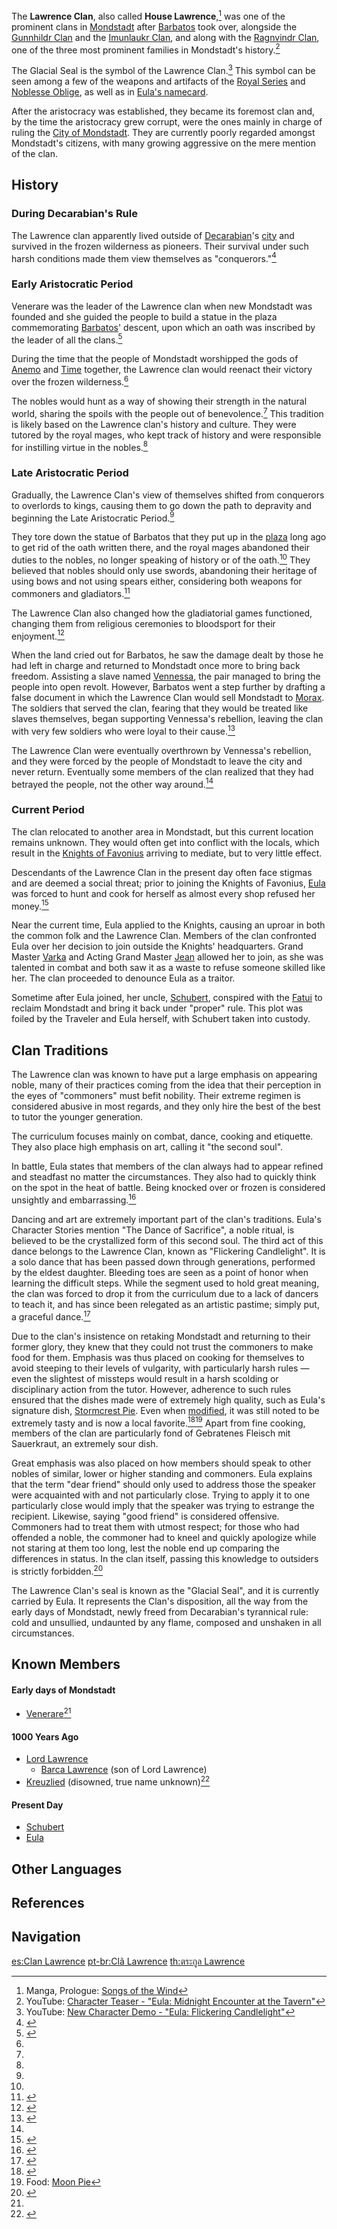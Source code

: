 {{Terminology Infobox
|title        = 
|image        = Lawrence Clan.png
|type         = Families
|type2        = Mondstadt Clans
}}
{{Quote|On the road bound to our exile, I watched my father sigh with grief; at the betrayal of the people, at the end of a glorious era, at the final chapter of history. [...] Only years later did I realize: it was we, the Lawrence clan, who had betrayed, who had ended a glorious era, and who had closed the history books. Only now was Mondstadt as it always should have been.|An exiled Lawrence Clan noble<ref name="Royal Bow">{{Ref/Weapon|Royal Bow}}</ref>}}
The '''Lawrence Clan''', also called '''House Lawrence''',<ref>Manga, Prologue: [https://genshin.hoyoverse.com/en/manga/detail/71?mute=1 Songs of the Wind]</ref> was one of the prominent clans in [[Mondstadt]] after [[Barbatos]] took over, alongside the [[Gunnhildr Clan]] and the [[Imunlaukr Clan]], and along with the [[Ragnvindr Family|Ragnvindr Clan]], one of the three most prominent families in Mondstadt's history.<ref>YouTube: [https://youtu.be/fFHfbH8UrFE Character Teaser - "Eula: Midnight Encounter at the Tavern"]</ref>

The Glacial Seal is the symbol of the Lawrence Clan.<ref>YouTube: [https://youtu.be/Go7SeJ-yOL4 New Character Demo - "Eula: Flickering Candlelight"]</ref> This symbol can be seen among a few of the weapons and artifacts of the [[Royal Series]] and [[Noblesse Oblige]], as well as in [[Eula: Ice-Sealed|Eula's namecard]].

After the aristocracy was established, they became its foremost clan and, by the time the aristocracy grew corrupt, were the ones mainly in charge of ruling the [[City of Mondstadt]]. They are currently poorly regarded amongst Mondstadt's citizens, with many growing aggressive on the mere mention of the clan.

==History==
===During Decarabian's Rule===
The Lawrence clan apparently lived outside of [[Decarabian]]'s [[Stormterror's Lair|city]] and survived in the frozen wilderness as pioneers. Their survival under such harsh conditions made them view themselves as "conquerors."<ref name="Sac Bow">{{Ref/Weapon|Sacrificial Bow}}</ref>

===Early Aristocratic Period===
{{See also|Mondstadt Aristocracy}}
Venerare was the leader of the Lawrence clan when new Mondstadt was founded and she guided the people to build a statue in the plaza commemorating [[Barbatos]]' descent, upon which an oath was inscribed by the leader of all the clans.<ref name="Royal Grim">{{Ref/Weapon|Royal Grimoire|Lore}}</ref>

During the time that the people of Mondstadt worshipped the gods of [[Anemo]] and [[God of Time|Time]] together, the Lawrence clan would reenact their victory over the frozen wilderness.<ref name="Sac Bow"/>

The nobles would hunt as a way of showing their strength in the natural world, sharing the spoils with the people out of benevolence.<ref name="Royal Bow" /> This tradition is likely based on the Lawrence clan's history and culture. They were tutored by the royal mages, who kept track of history and were responsible for instilling virtue in the nobles.<ref name="Royal Grim"/>

===Late Aristocratic Period===
Gradually, the Lawrence Clan's view of themselves shifted from conquerors to overlords to kings, causing them to go down the path to depravity and beginning the Late Aristocratic Period.<ref name="Sac Bow"/>

They tore down the statue of Barbatos that they put up in the [[City of Mondstadt#Anemo God Statue Plaza|plaza]] long ago to get rid of the oath written there, and the royal mages abandoned their duties to the nobles, no longer speaking of history or of the oath.<ref name="Royal Grim"/> They believed that nobles should only use swords, abandoning their heritage of using bows and not using spears either, considering both weapons for commoners and gladiators.<ref>{{Ref/Weapon|Royal Spear}}</ref>

The Lawrence Clan also changed how the gladiatorial games functioned, changing them from religious ceremonies to bloodsport for their enjoyment.<ref>{{Ref/Weapon|Royal Greatsword}}</ref>

When the land cried out for Barbatos, he saw the damage dealt by those he had left in charge and returned to Mondstadt once more to bring back freedom. Assisting a slave named [[Vennessa]], the pair managed to bring the people into open revolt. However, Barbatos went a step further by drafting a false document in which the Lawrence Clan would sell Mondstadt to [[Morax]]. The soldiers that served the clan, fearing that they would be treated like slaves themselves, began supporting Vennessa's rebellion, leaving the clan with very few soldiers who were loyal to their cause.<ref>{{Ref/CS|Venti|Where The Wind Doth Not Blow}}</ref>

The Lawrence Clan were eventually overthrown by Vennessa's rebellion, and they were forced by the people of Mondstadt to leave the city and never return. Eventually some members of the clan realized that they had betrayed the people, not the other way around.<ref name="Royal Bow"/>

===Current Period===
The clan relocated to another area in Mondstadt, but this current location remains unknown. They would often get into conflict with the locals, which result in the [[Knights of Favonius]] arriving to mediate, but to very little effect.

Descendants of the Lawrence Clan in the present day often face stigmas and are deemed a social threat; prior to joining the Knights of Favonius, [[Eula]] was forced to hunt and cook for herself as almost every shop refused her money.<ref>{{Ref/VO|Eula|More About Eula: I}}</ref>

Near the current time, Eula applied to the Knights, causing an uproar in both the common folk and the Lawrence Clan. Members of the clan confronted Eula over her decision to join outside the Knights' headquarters. Grand Master [[Varka]] and Acting Grand Master [[Jean]] allowed her to join, as she was talented in combat and both saw it as a waste to refuse someone skilled like her. The clan proceeded to denounce Eula as a traitor.

Sometime after Eula joined, her uncle, [[Schubert]], conspired with the [[Fatui]] to reclaim Mondstadt and bring it back under "proper" rule. This plot was foiled by the Traveler and Eula herself, with Schubert taken into custody.

==Clan Traditions==
The Lawrence clan was known to have put a large emphasis on appearing noble, many of their practices coming from the idea that their perception in the eyes of "commoners" must befit nobility. Their extreme regimen is considered abusive in most regards, and they only hire the best of the best to tutor the younger generation.

The curriculum focuses mainly on combat, dance, cooking and etiquette. They also place high emphasis on art, calling it "the second soul".

In battle, Eula states that members of the clan always had to appear refined and steadfast no matter the circumstances. They also had to quickly think on the spot in the heat of battle. Being knocked over or frozen is considered unsightly and embarrassing.<ref>{{Ref/Quest|Speech and Etiquette}}</ref>

Dancing and art are extremely important part of the clan's traditions. Eula's Character Stories mention "The Dance of Sacrifice", a noble ritual, is believed to be the crystallized form of this second soul. The third act of this dance belongs to the Lawrence Clan, known as "Flickering Candlelight". It is a solo dance that has been passed down through generations, performed by the eldest daughter. Bleeding toes are seen as a point of honor when learning the difficult steps. While the segment used to hold great meaning, the clan was forced to drop it from the curriculum due to a lack of dancers to teach it, and has since been relegated as an artistic pastime; simply put, a graceful dance.<ref>{{Ref/CS|Eula|5}}</ref>

Due to the clan's insistence on retaking Mondstadt and returning to their former glory, they knew that they could not trust the commoners to make food for them. Emphasis was thus placed on cooking for themselves to avoid steeping to their levels of vulgarity, with particularly harsh rules &mdash; even the slightest of missteps would result in a harsh scolding or disciplinary action from the tutor. However, adherence to such rules ensured that the dishes made were of extremely high quality, such as Eula's signature dish, [[Stormcrest Pie]]. Even when [[Moon Pie|modified]], it was still noted to be extremely tasty and is now a local favorite.<ref>{{Ref/CS|Eula|4}}</ref><ref> Food: [[Moon Pie]]</ref> Apart from fine cooking, members of the clan are particularly fond of Gebratenes Fleisch mit Sauerkraut, an extremely sour dish.

Great emphasis was also placed on how members should speak to other nobles of similar, lower or higher standing and commoners. Eula explains that the term "dear friend" should only used to address those the speaker were acquainted with and not particularly close. Trying to apply it to one particularly close would imply that the speaker was trying to estrange the recipient. Likewise, saying "good friend" is considered offensive. Commoners had to treat them with utmost respect; for those who had offended a noble, the commoner had to kneel and quickly apologize while not staring at them too long, lest the noble end up comparing the differences in status. In the clan itself, passing this knowledge to outsiders is strictly forbidden.<ref>{{Ref/Quest|Through the Motions, to the Heart}}</ref>

The Lawrence Clan's seal is known as the "Glacial Seal", and it is currently carried by Eula. It represents the Clan's disposition, all the way from the early days of Mondstadt, newly freed from Decarabian's tyrannical rule: cold and unsullied, undaunted by any flame, composed and unshaken in all circumstances.

==Known Members==
====Early days of Mondstadt====
* [[Venerare]]<ref name="Royal Grim"/>

====1000 Years Ago====
* [[Lord Lawrence]]
** [[Barca Lawrence]] (son of Lord Lawrence)
* [[Kreuzlied]] (disowned, true name unknown)<ref>{{Ref/Weapon|The Bell|Lore}}</ref>

====Present Day====
* [[Schubert]]
* [[Eula]]

==Other Languages==
{{Other Languages
|en       = Lawrence Clan
|zhs      = 劳伦斯家族
|zhs_rm   = Láolúnsī-jiāzú
|zht      = 勞倫斯家族
|zht_rm   = Láolúnsī-jiāzú
|zh_tl    = Lawrence Family
|ja       = ローレンス家
|ja_rm    = Roorensu-ke<ref>{{Ref/VO|Venti|About Eula|ja}}</ref>
|ja_tl    = House Lawrence
|ko       = 로렌스 {{tt|가문|家門}}
|ko_rm    = Rorenseu Gamun
|ko_tl    = Lawrence Family
|es       = Familia Lawrence
|es_tl    = Lawrence Family
|fr       = Clan Lawrence
|fr_tl    = Lawrence Clan
|ru       = Клан Лоуренс
|ru_tl    = Lawrence Clan
|th       = ตระกูล Lawrence
|th_rm    = Trakun Lawrence
|th_tl    = Lawrence Clan
|vi       = {{tt|Gia Tộc|家族}} Lawrence<!--also "Nhà Lawrence"-->
|vi_tl    = Lawrence Clan
|de       = Lawrence-Klan
|de_tl    = Lawrence Clan
|id       = Klan Lawrence
|id_tl    = Lawrence Clan
|pt       = Clã Lawrence
|pt_tl    = Lawrence Clan
|tr       = 
|tr_tl    = 
|it       = 
|it_tl    = 
}}

==References==
{{Reflist|2}}

==Navigation==
{{Faction Navbox}}

[[es:Clan Lawrence]]
[[pt-br:Clã Lawrence]]
[[th:ตระกูล Lawrence]]